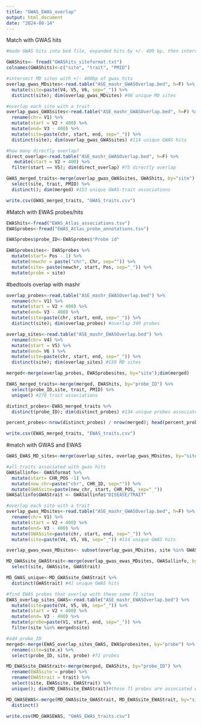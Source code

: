 ```yaml
---
title: "GWAS_EWAS_overlap"
output: html_document
date: "2024-08-14"
---
```


Match with GWAS hits

```r
#made GWAS hits into bed file, expanded hits by +/- 400 bp, then intersected with 575 MD ASE sites

GWAShits<- fread("GWAShits_siteformat.txt")
colnames(GWAShits)<-c("site", "trait", "PMID")

#intersect MD sites with +/- 400bp of gwas hits
overlap_gwas_MDsites<-read.table("ASE_mashr_GWASOverlap.bed", h=F) %>%
  mutate(site=paste(V4, V5, V6, sep="_")) %>%
  distinct(site); dim(overlap_gwas_MDsites) #98 unique MD sites

#overlap each site with a trait
overlap_gwas_GWASsites<-read.table("ASE_mashr_GWASOverlap.bed", h=F) %>%
  rename(chr= V1) %>%
  mutate(start = V2 + 400) %>%
  mutate(end= V3 - 400) %>%
  mutate(site=paste(chr, start, end, sep="_")) %>%
  distinct(site); dim(overlap_gwas_GWASsites) #114 unique GWAS hits

#how many directly overlap?
direct_overlap<-read.table("ASE_mashr_GWASOverlap.bed", h=F) %>%
   mutate(start = V2 + 400) %>%
  filter(start == V5); dim(direct_overlap) #75 directly overlap

GWAS_merged_traits<-merge(overlap_gwas_GWASsites, GWAShits, by="site") %>%
  select(site, trait, PMID) %>%
  distinct(); dim(merged) #153 unique GWAS-trait associations 

write.csv(GWAS_merged_traits, "GWAS_traits.csv")
```


#Match with EWAS probes/hits
```r
EWAShits<-fread("EWAS_Atlas_associations.tsv")
EWASprobes<-fread("EWAS_Atlas_probe_annotations.tsv")

EWASprobes$probe_ID<-EWASprobes$"Probe id"

EWASprobesites<- EWASprobes %>%
  mutate(start= Pos - 1) %>%
  mutate(newchr = paste("chr", Chr, sep="")) %>%
  mutate(site= paste(newchr, start, Pos, sep="_")) %>%
  mutate(probe = site)
```

#bedtools overlap with mashr 
```r
overlap_probes<-read.table("ASE_mashr_EWASOverlap.bed") %>%
  rename(chr= V1) %>%
  mutate(start = V2 + 400) %>%
  mutate(end= V3 - 400) %>%
  mutate(site=paste(chr, start, end, sep="_")) %>%
  distinct(site); dim(overlap_probes) #overlap 340 probes

overlap_sites<-read.table("ASE_mashr_EWASOverlap.bed") %>%
  rename(chr= V4) %>%
  mutate(start = V5) %>%
  mutate(end= V6 ) %>%
  mutate(site=paste(chr, start, end, sep="_")) %>%
  distinct(site); dim(overlap_sites) #159 MD sites

merged<-merge(overlap_probes, EWASprobesites, by="site");dim(merged) 

EWAS_merged_traits<-merge(merged, EWAShits, by="probe_ID") %>%
  select(probe_ID,site, trait, PMID) %>%
  unique() #278 trait associations

distinct_probes<-EWAS_merged_traits %>%
  distinct(probe_ID); dim(distinct_probes) #134 unique probes associated with traits

percent_probes<-nrow(distinct_probes) / nrow(merged); head(percent_probes)

write.csv(EWAS_merged_traits, "EWAS_traits.csv")
```


#match with GWAS and EWAS
```r
GWAS_EWAS_MD_sites<-merge(overlap_sites, overlap_gwas_MDsites, by="site") #31 MD genetic effect sites are within 400 bp of both a GWAS and EWAS hit. 

#all traits associated with gwas hits
GWASallinfo<- GWASformat %>%
  mutate(start= CHR_POS -1) %>%
  mutate(new_chr=paste("chr", CHR_ID, sep="")) %>%
  mutate(GWASsite=paste(new_chr, start, CHR_POS, sep="_"))
GWASallinfo$GWAStrait <- GWASallinfo$"DISEASE/TRAIT"

#overlap each site with a trait
overlap_gwas_MDsites<-read.table("ASE_mashr_GWASOverlap.bed", h=F) %>%
  rename(chr= V1) %>%
  mutate(start = V2 + 400) %>%
  mutate(end= V3 - 400) %>%
  mutate(GWASsite=paste(chr, start, end, sep="_")) %>%
  mutate(site=paste(V4, V5, V6, sep="_")) #114 unique GWAS hits

overlap_gwas_ewas_MDsites<- subset(overlap_gwas_MDsites, site %in% GWAS_EWAS_MD_sites$site)

MD_GWASsite_GWAStrait<-merge(overlap_gwas_ewas_MDsites, GWASallinfo, by="GWASsite") %>%
  select(site, GWASsite, GWAStrait)

MD_GWAS_unique<-MD_GWASsite_GWAStrait %>%
  distinct(GWAStrait) #41 unique GWAS hits

#find EWAS probes that overlap with these same 71 sites 
EWAS_overlap_sites_GWAS<-read.table("ASE_mashr_EWASOverlap.bed") %>%
  mutate(site=paste(V4, V5, V6, sep="_")) %>%
  mutate(start = V2 + 400) %>%
  mutate(end= V3 - 400) %>%
  mutate(probe=paste(V1, start, end, sep="_")) %>%
  filter(site %in% merged$site)

#add probe_ID
merged<-merge(EWAS_overlap_sites_GWAS, EWASprobesites, by="probe") %>%
  rename(site=site.x) %>%
  select(probe_ID, site, probe) #71 probes

MD_EWASsite_EWAStrait<-merge(merged, EWAShits, by="probe_ID") %>%
  rename(EWASsite = probe) %>%
  rename(EWAStrait = trait) %>%
  select(site, EWASsite, EWAStrait) %>%
  unique(); dim(MD_EWASsite_EWAStrait)#those 71 probes are associated with 40 traits

MD_GWASEWAS<-merge(MD_GWASsite_GWAStrait, MD_EWASsite_EWAStrait, by="site") %>%
  distinct()

write.csv(MD_GWASEWAS, "GWAS_EWAS_traits.csv")
```